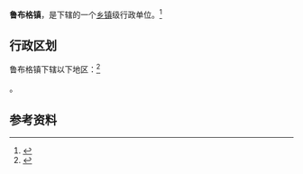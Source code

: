 {{中国乡级行政区|52/23/01/104/000}}

'''鲁布格镇'''，是{{PRC admin/fullname|52/23/01/104/000|3}}下辖的一个[[乡镇|乡镇]]级行政单位。<ref>{{PRC admin/ref sgc|{{PRC admin/parent|52/23/01/104/000}}}}</ref>

== 行政区划 ==

鲁布格镇下辖以下地区：<ref>{{PRC admin/ref sgc|52/23/01/104/000}}</ref>

{{PRC admin/children|52/23/01/104/000}}。

== 参考资料 ==

{{reflist}}

{{行政区划小作品}}
{{PRC admin/navcat|52/23/01/104/000}}